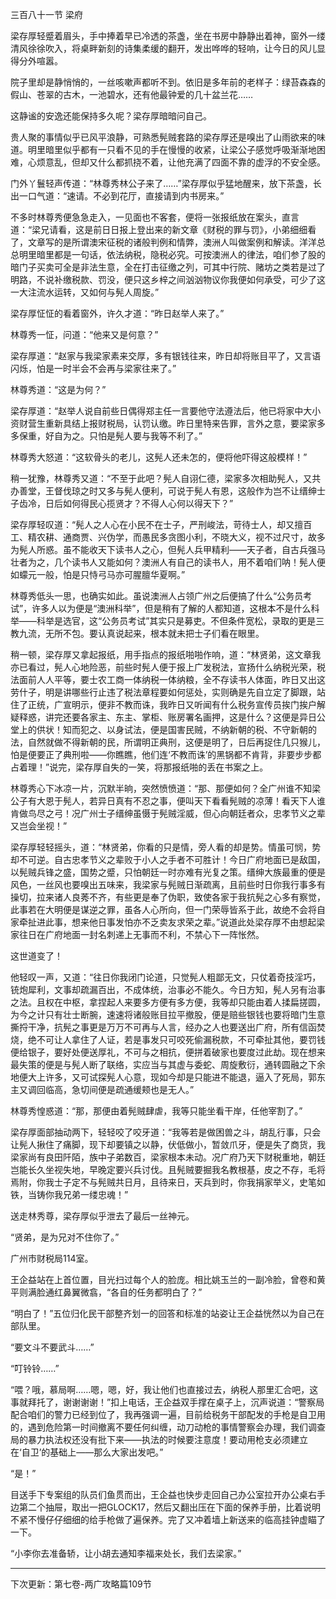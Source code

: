 

三百八十一节 梁府

梁存厚轻蹙着眉头，手中捧着早已冷透的茶盏，坐在书房中静静出着神，窗外一缕清风徐徐吹入，将桌畔新刻的诗集柔缓的翻开，发出哗哗的轻响，让今日的风儿显得分外喧嚣。

院子里却是静悄悄的，一丝咳嗽声都听不到。依旧是多年前的老样子：绿苔森森的假山、苍翠的古木，一池碧水，还有他最钟爱的几十盆兰花……

这静谧的安逸还能保持多久呢？梁存厚暗暗问自己。

贵人聚的事情似乎已风平浪静，可熟悉髡贼套路的梁存厚还是嗅出了山雨欲来的味道。明里暗里似乎都有一只看不见的手在慢慢的收紧，让梁公子感觉呼吸渐渐地困难，心烦意乱，但却又什么都抓挠不着，让他充满了四面不靠的虚浮的不安全感。

门外丫鬟轻声传道：“林尊秀林公子来了……”梁存厚似乎猛地醒来，放下茶盏，长出一口气道：“速请。不必到花厅，直接请到内书房来。”

不多时林尊秀便急急走入，一见面也不客套，便将一张报纸放在案头，直言道：“梁兄请看，这是前日日报上登出来的新文章《财税的罪与罚》，小弟细细看了，文章写的是所谓澳宋征税的诸般判例和情弊，澳洲人叫做案例和解读。洋洋总总明里暗里都是一句话，依法纳税，隐税必究。可按澳洲人的律法，咱们参了股的暗门子买卖可全是非法生意，全在打击征缴之列，可其中行院、赌坊之类若是过了明路，不说补缴税款、罚没，便只这乡梓之间汹汹物议你我便如何承受，可少了这一大注流水运转，又如何与髡人周旋。”

梁存厚怔怔的看着窗外，许久才道：“昨日赵举人来了。”

林尊秀一怔，问道：“他来又是何意？”

梁存厚道：“赵家与我梁家素来交厚，多有银钱往来，昨日却将账目平了，又言语闪烁，怕是一时半会不会再与梁家往来了。”

林尊秀道：“这是为何？”

梁存厚道：“赵举人说自前些日偶得郑主任一言要他守法遵法后，他已将家中大小资财营生重新具结上报财税局，认罚认缴。昨日里特来告罪，言外之意，要梁家多多保重，好自为之。只怕是髡人要与我等不利了。”

林尊秀大怒道：“这软骨头的老儿，这髡人还未怎的，便将他吓得这般模样！”

稍一犹豫，林尊秀又道：“不至于此吧？髡人自诩仁德，梁家多次相助髡人，又共办善堂，王督伐琼之时又多与髡人便利，可说于髡人有恩，这般作为岂不让缙绅士子齿冷，日后如何得民心揽贤才？不得人心何以得天下？”

梁存厚轻叹道：“髡人之人心在小民不在士子，严刑峻法，苛待士人，却又擅百工、精农耕、通商贾、兴伪学，而愚民多贪图小利，不晓大义，视不过尺寸，故多为髡人所惑。虽不能收天下读书人之心，但髡人兵甲精利――天子者，自古兵强马壮者为之，几个读书人又能如何？澳洲人有自己的读书人，用不着咱们呐！髡人便如蠓元一般，怕是只恃弓马亦可腥膻华夏啊。”

林尊秀低头一思，也确实如此。虽说澳洲人占领广州之后便搞了什么“公务员考试”，许多人以为便是“澳洲科举”，但是稍有了解的人都知道，这根本不是什么科举――科举是选官，这“公务员考试”其实只是募吏。不但条件宽松，录取的更是三教九流，无所不包。要认真说起来，根本就未把士子们看在眼里。

稍一顿，梁存厚又拿起报纸，用手指点的报纸啪啪作响，道：“林贤弟，这文章我亦已看过，髡人心地险恶，前些时髡人便于报上广发税法，宣扬什么纳税光荣，税法面前人人平等，要士农工商一体纳税一体纳粮，全不存读书人体面，昨日又出这劳什子，明是讲哪些行止违了税法章程要如何惩处，实则确是先自立定了脚跟，站住了正统，广宣明示，便非不教而诛，我昨日又听闻有什么税务宣传员挨门挨户解疑释惑，讲完还要各家主、东主、掌柜、账房署名画押，这是什么？这便是异日公堂上的供状！知而犯之、以身试法，便是国害民贼，不纳新朝的税、不守新朝的法，自然就做不得新朝的民，所谓明正典刑，这便是明了，日后再捉住几只猴儿，怕是便要正了典刑啦――你瞧瞧，他们连‘不教而诛’的黑锅都不肯背，非要步步都占着理！”说完，梁存厚自失的一笑，将那报纸啪的丢在书案之上。

林尊秀心下冰凉一片，沉默半晌，突然愤愤道：“那、那便如何？全广州谁不知梁公子有大恩于髡人，若异日真有不忍之事，便叫天下看看髡贼的凉薄！看天下人谁肯做鸟尽之弓！况广州士子缙绅虽慑于髡贼淫威，但心向朝廷者众，忠孝节义之辈又岂会坐视！”

梁存厚轻轻摇头，道：“林贤弟，你看的只是情，旁人看的却是势。情虽可悯，势却不可逆。自古忠孝节义之辈败于小人之手者不可胜计！今日广府地面已是敌国，以髡贼兵锋之盛，国势之蹙，只怕朝廷一时亦难有光复之策。缙绅大族最重的便是风色，一丝风也要嗅出五味来，我梁家与髡贼日渐疏离，且前些时日你我行事多有操切，拉来诸人良莠不齐，有些更是奉了伪职，致使各家于我抗髡之心多有察觉，此事若在大明便是谋逆之罪，虽各人心所向，但一门荣辱皆系于此，故绝不会将自家牵扯进此事，想来他日事发怕亦不乏卖友求荣之辈。”说道此处梁存厚不由想起梁家往日在广府地面一封名刺递上无事而不利，不禁心下一阵怅然。

这世道变了！

他轻叹一声，又道：“往日你我闭门论道，只觉髡人粗鄙无文，只仗着奇技淫巧，铳炮犀利，文事却疏漏百出，不成体统，治事必不能久。今日方知，髡人另有治事之法。且权在中枢，拿捏起人来要多方便有多方便，我等却只能由着人揉扁搓圆，为今之计只有壮士断腕，速速将诸般账目拉平撤股，便是赔些银钱也要将暗门生意撕捋干净，抗髡之事更是万万不可再与人言，经办之人也要送出广府，所有信函焚烧，绝不可让人拿住了人证，若是事发只可咬死偷漏税款，不可牵扯其他，要罚钱便给银子，要好处便送厚礼，不可与之相抗，便拼着破家也要度过此劫。现在想来最失策的便是与髡人断了联络，实应当与其虚与委蛇、周旋敷衍，通转圆融之下余地便大上许多，又可试探髡人心意，现如今却是只能进不能退，逼入了死局，郭东主又调回临高，急切间便是疏通缓颊也是无人。”

林尊秀惶惑道：“那，那便由着髡贼肆虐，我等只能坐看干岸，任他宰割了。”

梁存厚面部抽动两下，轻轻咬了咬牙道：“我等若是做困兽之斗，胡乱行事，只会让髡人揪住了痛脚，现下却要镇之以静，伏低做小，暂敛爪牙，便是失了商货，我梁家尚有良田阡陌，族中子弟数百，梁家根本未动。况广府乃天下财税重地，朝廷岂能长久坐视失地，早晚定要兴兵讨伐。且髡贼要掘我名教根基，皮之不存，毛将焉附，你我士子定不与髡贼共日月，且待来日，天兵到时，你我捐家举义，史笔如铁，当铸你我兄弟一缕忠魂！”

送走林秀尊，梁存厚似乎泄去了最后一丝神元。

“贤弟，是为兄对不住你了。”

广州市财税局114室。

王企益站在上首位置，目光扫过每个人的脸庞。相比姚玉兰的一副冷脸，曾卷和黄平则满脸通红鼻翼微翕，“各自的任务都明白了？”

“明白了！”五位归化民干部整齐划一的回答和标准的站姿让王企益恍然以为自己在部队里。

“要文斗不要武斗……”

“叮铃铃……”

“喂？哦，慕局啊……嗯，嗯，好，我让他们也直接过去，纳税人那里汇合吧，这事就拜托了，谢谢谢谢！”扣上电话，王企益双手撑在桌子上，沉声说道：“警察局配合咱们的警力已经到位了，我再强调一遍，目前给税务干部配发的手枪是自卫用的，遇到危险第一时间撤离不要任何纠缠，动刀动枪的事情警察会办理，我们调查局的暴力执法权还没有批下来――执法的时候要注意度！要动用枪支必须建立在‘自卫’的基础上――那么大家出发吧。”

“是！”

目送手下专案组的队员们鱼贯而出，王企益也快步走回自己办公室拉开办公桌右手边第二个抽屉，取出一把GLOCK17，然后又翻出压在下面的保养手册，比着说明不紧不慢仔仔细细的给手枪做了遍保养。完了又冲着墙上新送来的临高挂钟虚瞄了一下。

“小李你去准备轿，让小胡去通知李福来处长，我们去梁家。”

----------------------------------------------------

下次更新：第七卷-两广攻略篇109节

